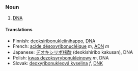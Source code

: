 ===Noun===
#[[DNA]]

====Translations====
*Finnish: [[deoksiribonukleiinihappo]], [[DNA]]
*French: [[acide désoxyribonucléique]] ''m'', [[ADN]] ''m''
*Japanese: [[デオキシリボ核酸]] (deokishiribo kakusan), DNA
*Polish: [[kwas dezoksyrybonukleinowy]] ''m'', DNA
*Slovak: [[deoxyribonukleová kyselina]] ''f'', [[DNK]]